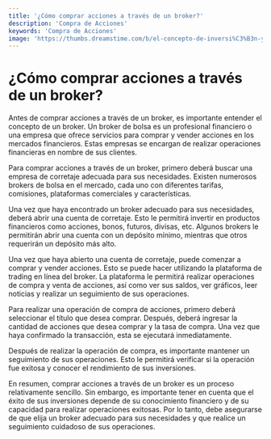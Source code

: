 ```yaml
---
title: '¿Cómo comprar acciones a través de un broker?'
description: 'Compra de Acciones'
keywords: 'Compra de Acciones'
image: 'https://thumbs.dreamstime.com/b/el-concepto-de-inversi%C3%B3n-y-multiplicaci%C3%B3n-ingresos-compra-acciones-fondos-financiaci%C3%B3n-estrategia-los-personajes-analizan-185661689.jpg'
---
```


 

# ¿Cómo comprar acciones a través de un broker? 

<ImageAdd source="https://thumbor.forbes.com/thumbor/fit-in/900x510/https://www.forbes.com/advisor/wp-content/uploads/2021/12/stock_market_2021.jpeg.jpg"/>

Antes de comprar acciones a través de un broker, es importante entender el concepto de un broker. Un broker de bolsa es un profesional financiero o una empresa que ofrece servicios para comprar y vender acciones en los mercados financieros. Estas empresas se encargan de realizar operaciones financieras en nombre de sus clientes.

Para comprar acciones a través de un broker, primero deberá buscar una empresa de corretaje adecuada para sus necesidades. Existen numerosos brokers de bolsa en el mercado, cada uno con diferentes tarifas, comisiones, plataformas comerciales y características. 

<ImageAdd source="https://a57.foxnews.com/static.foxnews.com/foxnews.com/content/uploads/2018/12/918/516/ContentBroker_contentid-f857d3caff194f29a80d1a53f206a3e2-1.png?ve=1&tl=1"/>

Una vez que haya encontrado un broker adecuado para sus necesidades, deberá abrir una cuenta de corretaje. Esto le permitirá invertir en productos financieros como acciones, bonos, futuros, divisas, etc. Algunos brokers le permitirán abrir una cuenta con un depósito mínimo, mientras que otros requerirán un depósito más alto.

<ImageAdd source="https://www.bbva.com/wp-content/uploads/en/2017/02/Apertura-ComprarYVenderAcciones-1024x416.jpg"/>

Una vez que haya abierto una cuenta de corretaje, puede comenzar a comprar y vender acciones. Esto se puede hacer utilizando la plataforma de trading en línea del broker. La plataforma le permitirá realizar operaciones de compra y venta de acciones, así como ver sus saldos, ver gráficos, leer noticias y realizar un seguimiento de sus operaciones.

Para realizar una operación de compra de acciones, primero deberá seleccionar el título que desea comprar. Después, deberá ingresar la cantidad de acciones que desea comprar y la tasa de compra. Una vez que haya confirmado la transacción, esta se ejecutará inmediatamente.

<ImageAdd source="https://media.licdn.com/dms/image/C5622AQFRcrXplJlPOw/feedshare-shrink_800/0/1674609360917?e=2147483647&v=beta&t=j-m_AmZKw00thQvopRmTN18bMTbigMVCe0m7N6EBOu8"/>

Después de realizar la operación de compra, es importante mantener un seguimiento de sus operaciones. Esto le permitirá verificar si la operación fue exitosa y conocer el rendimiento de sus inversiones.

En resumen, comprar acciones a través de un broker es un proceso relativamente sencillo. Sin embargo, es importante tener en cuenta que el éxito de sus inversiones depende de su conocimiento financiero y de su capacidad para realizar operaciones exitosas. Por lo tanto, debe asegurarse de que elija un broker adecuado para sus necesidades y que realice un seguimiento cuidadoso de sus operaciones.